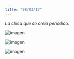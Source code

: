 ```yaml
---
title: "08/03/17"
---
```


_La chica que se creía periódico._

![imagen](./imagenes/varios-25.jpg)

![imagen](./imagenes/varios-26.jpg)

![imagen](./imagenes/varios-27.jpg)

